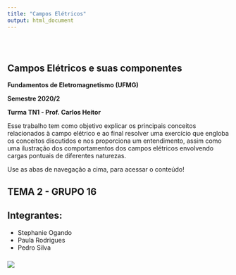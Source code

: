 ```yaml
---
title: "Campos Elétricos"
output: html_document
---
```


<style type="text/css">
.title {
  display: none;
}

#getting-started img {
  margin-right: 10px;
}

</style>

<div class="row" style="padding-top: 30px;">
<div class="col-sm-6">

# **Campos Elétricos e suas componentes**  

**Fundamentos de Eletromagnetismo (UFMG)** 

**Semestre 2020/2** 

**Turma TN1 - Prof. Carlos Heitor** 

Esse trabalho tem como objetivo explicar os principais conceitos relacionados à campo elétrico e ao final resolver uma exercício que engloba os conceitos discutidos e nos proporciona um entendimento, assim como uma ilustração dos comportamentos dos campos elétricos envolvendo cargas pontuais de diferentes naturezas.

Use as abas de navegação a cima, para acessar o conteúdo!

## TEMA 2 - GRUPO 16
## Integrantes:

* Stephanie Ogando 
* Paula Rodrigues 
* Pedro Silva


</div>
<div class="col-sm-6">

### [](https://crumplab.github.io)

<a href = "https://cds.cern.ch/record/1400571/files/CoulombsLaw.png">
![](images/CoulombsLaw.png)
</a>
</div>
